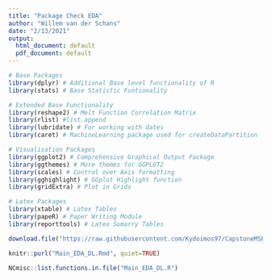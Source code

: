 ---
title: "Package Check EDA"
author: "Willem van der Schans"
date: "2/13/2021"
output:
  html_document: default
  pdf_document: default
---

```{r, echo=F, message=FALSE, warning=FALSE}
# Base Packages
library(dplyr) # Additional Base level functionality of R 
library(stats) # Base Statistic Funtionality

# Extended Base Functionality
library(reshape2) # Melt Function Correlation Matrix
library(rlist) #list.append
library(lubridate) # For working with dates
library(caret) # MachineLearning package used for createDataPartition

# Visualisation Packages
library(ggplot2) # Comprehensive Graphical Output Package 
library(ggthemes) # More themes for GGPLOT2
library(scales) # Control over Axis formatting
library(gghighlight) # GGplot Highlight function
library(gridExtra) # Plot in Grids

# Latex Packages
library(xtable) # Latex Tables
library(papeR) # Paper Writing Module
library(reporttools) # Latex Sumarry Tables
```

```{r}
download.file("https://raw.githubusercontent.com/Kydoimos97/CapstoneMSBA2020/main/EDA/Main_EDA.Rmd", "Main_EDA_DL.Rmd")

knitr::purl("Main_EDA_DL.Rmd", quiet=TRUE)

NCmisc::list.functions.in.file("Main_EDA_DL.R")
```

